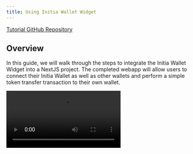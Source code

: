 ```yaml
---
title: Using Initia Wallet Widget
---
```


[Tutorial GitHub Repository](https://github.com/initia-labs/examples/tree/main/frontend/react-wallet-widget)

## Overview

In this guide, we will walk through the steps to integrate the Initia Wallet Widget into a NextJS project. The completed webapp will allow users to connect their Initia Wallet as well as other wallets and perform a simple token transfer transaction to their own wallet.

<Frame>
<video controls src="/videos/initia_wallet_widget/using_initia_wallet_widget.mp4" />
</Frame>

## Prerequisites

- [NodeJS](https://nodejs.org)

## Project setup

First, we need to create a new template directory for our NextJS project.

```sh
npx create-next-app@latest initia-wallet-widget
```

Select "**Yes**" for all of the configuration prompts except for "Would you like to customize the default import alias".

Once the project is created, navigate into the project directory and install the dependencies. For this tutorial, we will need to use 4 libraries:

- `@initia/interwovenkit-react`: A React library that provides all the components for the Initia Wallet Widget.
- `wagmi`: A React library for managing connections to EVM wallets.
- `@tanstack/react-query`: A data-fetching library for React.
- `cosmjs-types`: A javascript library that provides message definitions for interacting with Cosmos SDK-based blockchains.

```sh
cd initia-wallet-widget
npm install @initia/interwovenkit-react wagmi @tanstack/react-query cosmjs-types
```

<Info>
When the transaction modal unmounts, the transaction gets automatically rejected.  
If `StrictMode` is on, React renders the component twice, so the transaction might get rejected immediately.  
This only happens in development mode. To avoid it, you can temporarily disable `StrictMode`.  

```ts next.config.ts
import type { NextConfig } from "next";

const nextConfig: NextConfig = {
  reactStrictMode: false,
};

export default nextConfig;
```
</Info>

Once we have the project setup, we can start developing the frontend.

## Developing

### Creating a Provider component

First, we need to create a new **client component** that will inject the CSS styles required by the widget and wrap your application into `<WagmiProvider>`, `<QueryClientProvider>` and `<InitiaWidgetProvider>`.

```tsx src/components/Providers.tsx
"use client"; // this is needed to make this a client component

import { useEffect, type PropsWithChildren } from "react";
// import the required dependencies
import { createConfig, http, WagmiProvider } from "wagmi";
import { mainnet } from "wagmi/chains";
import { QueryClient, QueryClientProvider } from "@tanstack/react-query";
import { injectStyles, InitiaWidgetProvider } from "@initia/interwovenkit-react";
import initiaWidgetStyles from "@initia/interwovenkit-react/styles.js";

// initialize wagmi and react-query
const wagmiConfig = createConfig({
  chains: [mainnet],
  transports: { [mainnet.id]: http() },
});
const queryClient = new QueryClient();


export default function Providers({ children }: PropsWithChildren) {
  // inject CSS styles for Initia Widget
  useEffect(() => {
    injectStyles(initiaWidgetStyles);
  }, []);

  // wrap your app with all the providers
  return (
    <WagmiProvider config={wagmiConfig}>
      <QueryClientProvider client={queryClient}>
        <InitiaWidgetProvider>{children}</InitiaWidgetProvider>
      </QueryClientProvider>
    </WagmiProvider>
  );
}
```

### Wrapping your app with the Provider

Then, we can wrap our project with the Provider component that we just created. This will allow us to use the hooks provided by Wallet Widget. 
To do so, we need to import the `Providers` component and wrap the `children` component in `src/app/layout.tsx` with it.

```tsx src/app/layout.tsx
import type { Metadata } from "next";
import Providers from "../components/Providers";

export const metadata: Metadata = {
  title: "Initia InterwovenKit Example",
  description: "Generated by create next app",
};

export default function RootLayout({
  children,
}: Readonly<{
  children: React.ReactNode;
}>) {
  return (
    <html lang="en">
      <body>
        <Providers>{children}</Providers>
      </body>
    </html>
  );
}
```

### Using the Wallet Widget

Once we have all the providers in place, we can use the `useInterwovenKit` hook to interact with the wallet. We will do this by modifying `src/app/page.tsx`.

First, we declare `use client` at the top of the file and import the necessary libraries and hooks.

```tsx src/app/page.tsx
'use client';

import { useState } from "react";
import { useInterwovenKit } from "@initia/interwovenkit-react";
import { MsgSend } from "cosmjs-types/cosmos/bank/v1beta1/tx";
```

- `useInterwovenKit`: The hook that we will use to interact with the widget
- `MsgSend`: A message type that is used to send tokens from one wallet to another.

Finally, we will implement the Home component that will house our webapp functionality. We begin by declaring the the necessary state variables.

```tsx src/app/page.tsx
const { address, openConnect, openWallet, requestTxBlock } = useInterwovenKit();
const [isLoading, setIsLoading] = useState(false);
const [transactionHash, setTransactionHash] = useState<string | null>(null);
```

- `address`: The Initia address of the connected wallet.
- `openConnect`: A function that we can use to open the wallet connect modal.
- `openWallet`: A function that allows us to open the wallet widget modal.
- `requestTxBlock`: A function that allows us to request a transaction from the wallet.
- `isLoading`: A state variable that indicates whether the transaction is being requested.
- `transactionHash`: A state variable that stores the transaction hash.

Then, we implement a `send` function that will send a transaction to the wallet. The function will check if the wallet is connected, and if it is, it will request a transaction to send 1000000 `uinit` (1 INIT) from the wallet to itself.

```tsx src/app/page.tsx
const send = async () => {
  if (!initiaAddress) return;

  setIsLoading(true);

  // create the MsgSend
  const messages = [
    {
      typeUrl: "/cosmos.bank.v1beta1.MsgSend",
      value: MsgSend.fromPartial({
        fromAddress: initiaAddress,
        toAddress: initiaAddress,
        amount: [{ amount: "1000000", denom: "uinit" }],
      }),
    },
  ];

  try {
    // sign and broadcast tx
    const { transactionHash: hash } = await requestTxBlock({ messages, memo: "Hello world!" });
    setTransactionHash(hash);
    console.log("Transaction successful: ", hash);
  } catch (error) {
    console.error("Transaction failed: ", error);
  } finally {
    setIsLoading(false);
  }
};
```

Finally, we return the component that will be exposed to the user. The example component below renders a simple user interface for wallet interaction:
- If no wallet is connected, it displays a "Connect" button.
- Once connected, it shows the user's address and a "Send 1 INIT" button.
- The send button triggers a transaction sending 1 INIT to the user's own address.
- After a successful transaction, it displays the transaction hash with a link to the block explorer.

```tsx src/app/page.tsx
return (
    <main className="flex min-h-screen flex-col items-center p-24 bg-white">
      <div className="z-10 max-w-5xl w-full items-center justify-start font-mono text-sm flex flex-col mb-auto">
        {initiaAddress ? (
          <div className="flex flex-col space-y-4">
            <button
              onClick={openWallet}
              className="bg-transparent text-black font-bold py-2 px-4 rounded border border-black h-[10vh] flex items-center justify-center"
            >
              {initiaAddress}
            </button>
            <button
              onClick={send}
              disabled={isLoading}
              className="bg-transparent text-black font-bold py-2 px-4 rounded border border-black h-[10vh] flex items-center justify-center disabled:opacity-50"
            >
              {isLoading ? 'Sending...' : 'Send 1 INIT'}
            </button>
            {transactionHash && (
              <p className="text-green-600">
                Transaction successful:{' '}
                <a
                  href={`https://scan.initia.xyz/initiation-2/txs/${transactionHash}`}
                  target="_blank"
                  rel="noopener noreferrer"
                  className="underline"
                >
                  {transactionHash}
                </a>
              </p>
            )}
          </div>
        ) : (
          <button
            onClick={openConnect}
            className="bg-transparent text-black font-bold py-2 px-4 rounded border border-black h-[10vh] flex items-center justify-center"
          >
            Connect
          </button>
        )}
      </div>
    </main>
);
```

The final `src/app/layout.tsx`, `src/app/page.tsx` and `src/components/Providers.tsx` file should look like the following:

<CodeGroup>
```tsx src/app/page.tsx
"use client";

import { useInterwovenKit } from "@initia/interwovenkit-react";
import { MsgSend } from "cosmjs-types/cosmos/bank/v1beta1/tx";
import { useState } from "react";

export default function Home() {
  const { initiaAddress, openConnect, openWallet, requestTxBlock } =
    useInterwovenKit();
  const [isLoading, setIsLoading] = useState(false);
  const [transactionHash, setTransactionHash] = useState<string | null>(null);

  const send = async () => {
    if (!initiaAddress) return;

    setIsLoading(true);

    // create the MsgSend
    const messages = [
      {
        typeUrl: "/cosmos.bank.v1beta1.MsgSend",
        value: MsgSend.fromPartial({
          fromAddress: initiaAddress,
          toAddress: initiaAddress,
          amount: [{ amount: "1000000", denom: "uinit" }],
        }),
      },
    ];

    try {
      // sign and broadcast tx
      const { transactionHash: hash } = await requestTxBlock({
        messages,
        memo: "Hello world!",
      });
      setTransactionHash(hash);
      console.log("Transaction successful: ", hash);
    } catch (error) {
      console.error("Transaction failed: ", error);
    } finally {
      setIsLoading(false);
    }
  };

  return (
    <main className="flex min-h-screen flex-col items-center p-24 bg-white">
      <div className="z-10 max-w-5xl w-full items-center justify-start font-mono text-sm flex flex-col mb-auto">
        {initiaAddress ? (
          <div className="flex flex-col space-y-4">
            <button
              onClick={openWallet}
              className="bg-transparent text-black font-bold py-2 px-4 rounded border border-black h-[10vh] flex items-center justify-center"
            >
              {initiaAddress}
            </button>
            <button
              onClick={send}
              disabled={isLoading}
              className="bg-transparent text-black font-bold py-2 px-4 rounded border border-black h-[10vh] flex items-center justify-center disabled:opacity-50"
            >
              {isLoading ? "Sending..." : "Send 1 INIT"}
            </button>
            {transactionHash && (
              <p className="text-green-600">
                Transaction successful:{" "}
                <a
                  href={`https://scan.initia.xyz/initiation-2/txs/${transactionHash}`}
                  target="_blank"
                  rel="noopener noreferrer"
                  className="underline"
                >
                  {transactionHash}
                </a>
              </p>
            )}
          </div>
        ) : (
          <button
            onClick={openConnect}
            className="bg-transparent text-black font-bold py-2 px-4 rounded border border-black h-[10vh] flex items-center justify-center"
          >
            Connect
          </button>
        )}
      </div>
    </main>
  );
}
```
```tsx src/app/layout.tsx
import type { Metadata } from "next";
import Providers from "../components/Providers";

export const metadata: Metadata = {
  title: "Create Next App",
  description: "Generated by create next app",
};

export default function RootLayout({
  children,
}: Readonly<{
  children: React.ReactNode;
}>) {
  return (
    <html lang="en">
      <body>
        <Providers>{children}</Providers>
      </body>
    </html>
  );
}

```
```tsx src/components/Providers.tsx
"use client"; // this is needed to make this a client component

import { useEffect, type PropsWithChildren } from "react";
// import the required dependencies
import { createConfig, http, WagmiProvider } from "wagmi";
import { mainnet } from "wagmi/chains";
import { QueryClient, QueryClientProvider } from "@tanstack/react-query";
import { injectStyles, InitiaWidgetProvider } from "@initia/interwovenkit-react";
import initiaWidgetStyles from "@initia/interwovenkit-react/styles.js";

// initialize wagmi and react-query
const wagmiConfig = createConfig({
  chains: [mainnet],
  transports: { [mainnet.id]: http() },
});
const queryClient = new QueryClient();

export default function Providers({ children }: PropsWithChildren) {
  // inject CSS styles for Initia Widget
  useEffect(() => {
    injectStyles(initiaWidgetStyles);
  }, []);

  // wrap your app with all the providers
  return (
    <WagmiProvider config={wagmiConfig}>
      <QueryClientProvider client={queryClient}>
        <InitiaWidgetProvider>{children}</InitiaWidgetProvider>
      </QueryClientProvider>
    </WagmiProvider>
  );
}
```
```ts next.config.ts
import type { NextConfig } from "next";

const nextConfig: NextConfig = {
  reactStrictMode: true,
};

export default nextConfig;
```
</CodeGroup>

You can then run the project with `npm run dev` and navigate to `http://localhost:3000` to see the project in action. If everything is working correctly, you should see an interface similar to the following:

<Frame>
![Initia Wallet Widget](/images/wallet-widget/wallet_widget_connect.png)
</Frame>

Clicking on "Connect" will open the wallet selector


<Frame>
![Initia Wallet Widget](/images/wallet-widget/wallet_widget_wallets.png)
</Frame>

Once a wallet is connected, clicking on "Send 1 INIT" will send a transaction to the wallet.

<Frame>
![Initia Wallet Widget](/images/wallet-widget/wallet_widget_connected.png)
</Frame>

Once the transaction is sent, the transaction hash will be displayed in the interface.

<Frame>
![Initia Wallet Widget](/images/wallet-widget/wallet_widget_success.png)
</Frame>

And that's it! You have successfully integrated the Initia Wallet Widget into your NextJS project. You can further extend this example in various ways, such as:

- Showing the user's INIT balance when the wallet is connected.
- Preventing the user from sending transactions if they do not have enough INIT balance.
- Allowing users to specify the amount of INIT to send and the destination address

and more.

